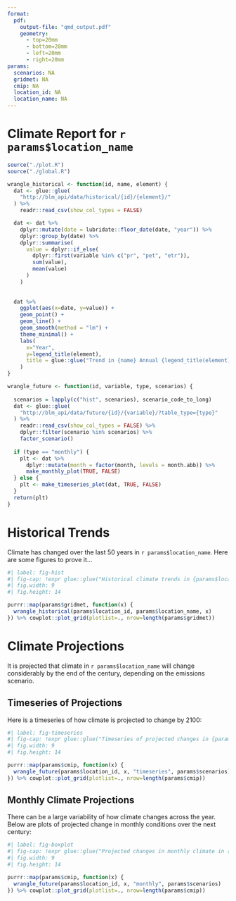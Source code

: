```yaml
---
format:
  pdf: 
    output-file: "qmd_output.pdf"
    geometry: 
      - top=20mm
      - bottom=20mm
      - left=20mm
      - right=20mm
params:
  scenarios: NA
  gridmet: NA
  cmip: NA
  location_id: NA
  location_name: NA
---
```


# Climate Report for `r params$location_name`
```r
source("./plot.R")
source("./global.R")

wrangle_historical <- function(id, name, element) {
  dat <- glue::glue(
    "http://blm_api/data/historical/{id}/{element}/"
  ) %>% 
    readr::read_csv(show_col_types = FALSE) 

  dat <- dat %>% 
    dplyr::mutate(date = lubridate::floor_date(date, "year")) %>%
    dplyr::group_by(date) %>% 
    dplyr::summarise(
      value = dplyr::if_else(
        dplyr::first(variable %in% c("pr", "pet", "etr")), 
        sum(value), 
        mean(value)
      ) 
    ) 
  
  
  dat %>% 
    ggplot(aes(x=date, y=value)) + 
    geom_point() + 
    geom_line() + 
    geom_smooth(method = "lm") + 
    theme_minimal() + 
    labs(
      x="Year", 
      y=legend_title(element),
      title = glue::glue("Trend in {name} Annual {legend_title(element)}")
    )
}

wrangle_future <- function(id, variable, type, scenarios) {
  
  scenarios = lapply(c("hist", scenarios), scenario_code_to_long)
  dat <- glue::glue(
    "http://blm_api/data/future/{id}/{variable}/?table_type={type}"
  ) %>%
    readr::read_csv(show_col_types = FALSE) %>% 
    dplyr::filter(scenario %in% scenarios) %>%
    factor_scenario() 
  
  if (type == "monthly") {
    plt <- dat %>% 
      dplyr::mutate(month = factor(month, levels = month.abb)) %>%
      make_monthly_plot(TRUE, FALSE) 
  } else {
    plt <- make_timeseries_plot(dat, TRUE, FALSE)
  }
  return(plt)
}

```
# Historical Trends
Climate has changed over the last 50 years in `r params$location_name`. Here are some figures to prove it...

``` r
#| label: fig-hist
#| fig-cap: !expr glue::glue("Historical climate trends in {params$location_name}")
#| fig.width: 9
#| fig.height: 14

purrr::map(params$gridmet, function(x) {
  wrangle_historical(params$location_id, params$location_name, x)  
}) %>% cowplot::plot_grid(plotlist=., nrow=length(params$gridmet))
```


# Climate Projections
It is projected that climate in `r params$location_name` will change considerably by the end of the century, depending on the emissions scenario.

## Timeseries of Projections
Here is a timeseries of how climate is projected to change by 2100:

``` r
#| label: fig-timeseries
#| fig-cap: !expr glue::glue("Timeseries of projected changes in {params$location_name}")
#| fig.width: 9
#| fig.height: 14

purrr::map(params$cmip, function(x) {
  wrangle_future(params$location_id, x, "timeseries", params$scenarios)  
}) %>% cowplot::plot_grid(plotlist=., nrow=length(params$cmip))
```


## Monthly Climate Projections
There can be a large variability of how climate changes across the year. Below are plots of projected change in monthly conditions over the next century:

``` r
#| label: fig-boxplot
#| fig-cap: !expr glue::glue("Projected changes in monthly climate in {params$location_name}")
#| fig.width: 9
#| fig.height: 14

purrr::map(params$cmip, function(x) {
  wrangle_future(params$location_id, x, "monthly", params$scenarios)  
}) %>% cowplot::plot_grid(plotlist=., nrow=length(params$cmip))
```
